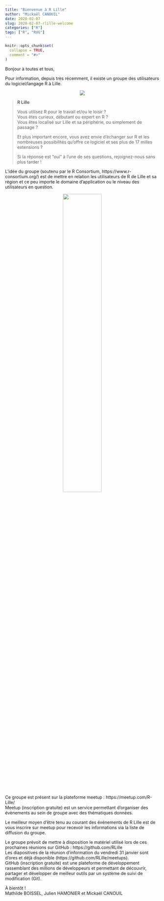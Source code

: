 ```yaml
---
title: "Bienvenue à R Lille"
author: "Mickaël CANOUIL"
date: 2020-02-07
slug: 2020-02-07-rlille-welcome
categories: ["R"]
tags: ["R", "RUG"]
---
```


```r
knitr::opts_chunk$set(
  collapse = TRUE,
  comment = "#>"
)
```

Bonjour à toutes et tous,
 
Pour information, depuis très récemment, il existe un groupe des utilisateurs du logiciel/langage R à Lille.

<center>![](/media/rlille_small.png)</center>

> **R Lille**
> 
> Vous utilisez R pour le travail et/ou le loisir ?  
> Vous êtes curieux, débutant ou expert en R ?  
> Vous êtes localisé sur Lille et sa périphérie, ou simplement de passage ?
> 
> Et plus important encore, vous avez envie d'échanger sur R et les nombreuses possibilités qu'offre ce logiciel et ses plus de 17 milles extensions ?
> 
> Si la réponse est "oui" à l'une de ses questions, rejoignez-nous sans plus tarder !
 
L’idée du groupe (soutenu par le R Consortium, https://www.r-consortium.org/) est de mettre en relation les utilisateurs de R de Lille et sa région et ce peu importe le domaine d’application ou le niveau des utilisateurs en question.

<center>![](/media/RConsortium_Horizontal_Pantone.png){width=50%}</center>

Ce groupe est présent sur la plateforme meetup : https://meetup.com/R-Lille/  
Meetup (inscription gratuite) est un service permettant d’organiser des évènements au sein de groupe avec des thématiques données.
 
Le meilleur moyen d’être tenu au courant des événements de R Lille est de vous inscrire sur meetup pour recevoir les informations via la liste de diffusion du groupe.
 
Le groupe prévoit de mettre à disposition le matériel utilisé lors de ces prochaines réunions sur GitHub : https://github.com/RLille  
Les diapositives de la réunion d’information du vendredi 31 janvier sont d’ores et déjà disponible (https://github.com/RLille/meetups).  
GitHub (inscription gratuite) est une plateforme de développement rassemblant des millions de développeurs et permettant de découvrir, partager et développer de meilleur outils par un système de suivi de modification (Git).
 
À bientôt !  
Mathilde BOISSEL, Julien HAMONIER et Mickaël CANOUIL